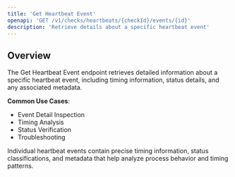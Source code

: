 ```yaml
---
title: 'Get Heartbeat Event'
openapi: 'GET /v1/checks/heartbeats/{checkId}/events/{id}'
description: 'Retrieve details about a specific heartbeat event'
---
```


## Overview

The Get Heartbeat Event endpoint retrieves detailed information about a specific heartbeat event, including timing information, status details, and any associated metadata.

**Common Use Cases**:
- Event Detail Inspection
- Timing Analysis
- Status Verification
- Troubleshooting

<Note>
Individual heartbeat events contain precise timing information, status classifications, and metadata that help analyze process behavior and timing patterns.
</Note>